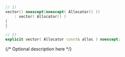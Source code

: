 ```cpp
// 1)
vector() noexcept(noexcept( Allocator() ))
    : vector( Allocator() )
{
}

// 2)
explicit vector( Allocator const& alloc ) noexcept;
```

{/* Optional description here  */}